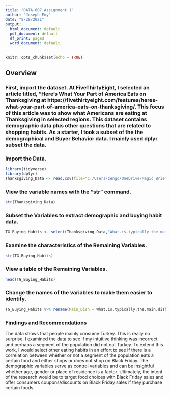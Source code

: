 ---
title: "DATA 607 Assignment 1"
author: "Joseph Foy"
date: "8/29/2021"
output:
  html_document: default
  pdf_document: default
  df_print: paged
  word_document: default
---
```{r setup, include=FALSE}
knitr::opts_chunk$set(echo = TRUE)
```

## Overview

### First, import the dataset. At FiveThirtyEight, I selected an article titled, "Here's What Your Part of America Eats on Thanksgiving at https://fivethirtyeight.com/features/heres-what-your-part-of-america-eats-on-thanksgiving/.  This focus of this article was to show what Americans are eating at Thanksgiving in selected regions.  This dataset contains demographic data plus other questions that are related to shopping habits.  As a starter, I took a subset of the the demographical and Buyer Behavior data.  I mainly used dplyr subset the data.

### Import the Data.

```{r}
library(tidyverse)
library(dplyr)
Thanksgiving_Data <- read.csv(file="C:/Users/zengo/OneDrive/Magic Briefcase/School of Professional Studies/Data 607/Data 607 Assignments/thanksgiving-2015-poll-data.csv")
```

### View the variable names with the "str" command.

```{r}
str(Thanksgiving_Data)
```

### Subset the Variables to extract demographic and buying habit data.

```{r}
TG_Buying_Habits <- select(Thanksgiving_Data,"What.is.typically.the.main.dish.at.your.Thanksgiving.dinner.","Will.you.shop.any.Black.Friday.sales.on.Thanksgiving.Day.","Age","What.is.your.gender.","US.Region")
```

### Examine the characteristics of the Remaining Variables.

```{r}
str(TG_Buying_Habits)
```

### View a table of the Remaining Variables.

```{r}
head(TG_Buying_Habits)
```

### Change the names of the variables to make them easier to identify.

```{r}
TG_Buying_Habits %>% rename(Main_Dish = What.is.typically.the.main.dish.at.your.Thanksgiving.dinner., Shop_BF = Will.you.shop.any.Black.Friday.sales.on.Thanksgiving.Day., Gender = What.is.your.gender., Region = US.Region)
```

### Findings and Recommendations

The data shows that people mainly consume Turkey.  This is really no surprise.  I examined the data to see if my intuitive thinking was incorrect and perhaps a segment of the population did not eat Turkey.  To extend this work, I would select other eating habits in an effort to see if there is a correlation between whether or not a segment of the population eats a certain food and either shops or does not shop on Black Friday.  The demographic variables serve as control variables and can be insightful whether age, gender or place of residence is a factor.  Ultimately, the intent of the research would be to target food choices with Black Friday sales and offer consumers coupons/discounts on Black Friday sales if they purchase certain foods.








